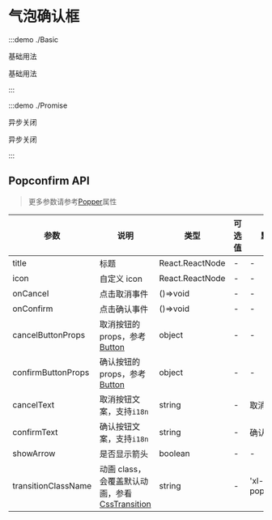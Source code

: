 # 气泡确认框

:::demo ./Basic

基础用法

基础用法

:::

:::demo ./Promise

异步关闭

异步关闭

:::

## Popconfirm API

> 更多参数请参考[Popper](/components/Popper)属性

| 参数 | 说明 | 类型 | 可选值 | 默认值 | 是否必填 |
| --- | --- | --- | --- | --- | --- |
| title | 标题 | React.ReactNode | - | - | true |
| icon | 自定义 icon | React.ReactNode | - | - | false |
| onCancel | 点击取消事件 | ()=>void | - | - | false |
| onConfirm | 点击确认事件 | ()=>void | - | - | false |
| cancelButtonProps | 取消按钮的 props，参考[Button](/components/Button) | object | - | - | false |
| confirmButtonProps | 确认按钮的 props，参考[Button](/components/Button) | object | - | - | false |
| cancelText | 取消按钮文案，支持`i18n` | string | - | 取消 | false |
| confirmText | 确认按钮文案，支持`i18n` | string | - | 确认 | false |
| showArrow | 是否显示箭头 | boolean | - | - | false |
| transitionClassName | 动画 class，会覆盖默认动画，参看[CssTransition](/components/CssTransition) | string | - | 'xl-popconfirm' | false |
